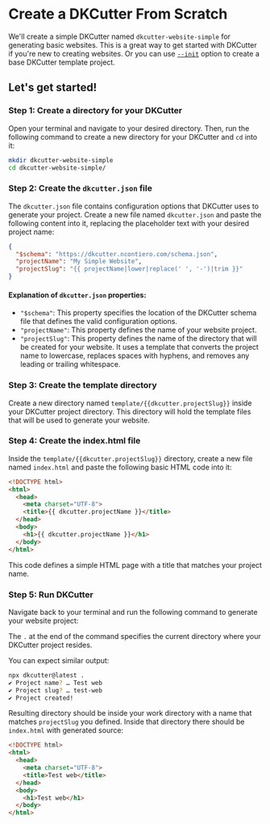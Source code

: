 # Create a DKCutter From Scratch


We'll create a simple DKCutter named `dkcutter-website-simple` for generating basic websites.
This is a great way to get started with DKCutter if you're new to creating websites.
Or you can use [`--init`](../advanced/cli.mdx#--init) option to create a base DKCutter template project.

## Let's get started!

<div className="steps">
<Steps>

### Step 1: Create a directory for your DKCutter

Open your terminal and navigate to your desired directory.
Then, run the following command to create a new directory for your DKCutter and `cd` into it:

```bash
mkdir dkcutter-website-simple
cd dkcutter-website-simple/
``` 

### Step 2: Create the `dkcutter.json` file

The `dkcutter.json` file contains configuration options that DKCutter uses to generate your project.
Create a new file named `dkcutter.json` and paste the following content into it, replacing the placeholder text with your desired project name:

```json title="dkcutter.json"
{
  "$schema": "https://dkcutter.ncontiero.com/schema.json",
  "projectName": "My Simple Website",
  "projectSlug": "{{ projectName|lower|replace(' ', '-')|trim }}"
}
```

#### Explanation of `dkcutter.json` properties:

- `"$schema"`: This property specifies the location of the DKCutter schema file that defines the valid configuration options.
- `"projectName"`: This property defines the name of your website project.
- `"projectSlug"`: This property defines the name of the directory that will be created for your website.
It uses a template that converts the project name to lowercase, replaces spaces with hyphens, and removes any leading or trailing whitespace.

### Step 3: Create the template directory

Create a new directory named `template/{{dkcutter.projectSlug}}` inside your DKCutter project directory.
This directory will hold the template files that will be used to generate your website.

### Step 4: Create the index.html file

Inside the `template/{{dkcutter.projectSlug}}` directory, create a new file named `index.html`
and paste the following basic HTML code into it:

```html title="index.html"
<!DOCTYPE html>
<html>
  <head>
    <meta charset="UTF-8">
    <title>{{ dkcutter.projectName }}</title>
  </head>
  <body>
    <h1>{{ dkcutter.projectName }}</h1>
  </body>
</html>
```

This code defines a simple HTML page with a title that matches your project name.

### Step 5: Run DKCutter

Navigate back to your terminal and run the following command to generate your website project:

<PackageManagerTabs command="dkcutter@latest ." isExecuted />

The `.` at the end of the command specifies the current directory where your DKCutter project resides.

You can expect similar output:

```bash
npx dkcutter@latest .
✔ Project name? … Test web
✔ Project slug? … test-web
✔ Project created!
```

Resulting directory should be inside your work directory with a name that matches `projectSlug` you defined.
Inside that directory there should be `index.html` with generated source:

```html title="index.html"
<!DOCTYPE html>
<html>
  <head>
    <meta charset="UTF-8">
    <title>Test web</title>
  </head>
  <body>
    <h1>Test web</h1>
  </body>
</html>
```

</Steps>
</div>
